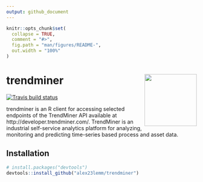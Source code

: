 ```yaml
---
output: github_document
---
```


<!-- README.md is generated from README.Rmd. Please edit that file -->

```r
knitr::opts_chunk$set(
  collapse = TRUE,
  comment = "#>",
  fig.path = "man/figures/README-",
  out.width = "100%"
)
```

# trendminer <img src='man/figures/logo.png' align="right" height="138" />

<!-- badges: start -->

[![Travis build status](https://travis-ci.com/alex23lemm/trendminer.svg?branch=master)](https://travis-ci.com/alex23lemm/trendminer)
<!-- badges: end -->

trendminer is an R client for accessing selected endpoints of the TrendMiner API available at  http://developer.trendminer.com/. TrendMiner is an industrial self-service analytics platform for analyzing, monitoring and predicting time-series based process and asset data.  

## Installation

``` r
# install.packages("devtools")
devtools::install_github("alex23lemm/trendminer")
```

